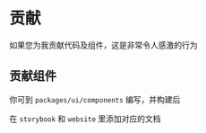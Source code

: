 # 贡献

如果您为我贡献代码及组件，这是非常令人感激的行为

## 贡献组件

你可到 `packages/ui/components` 编写，并构建后

在 `storybook` 和 `website` 里添加对应的文档